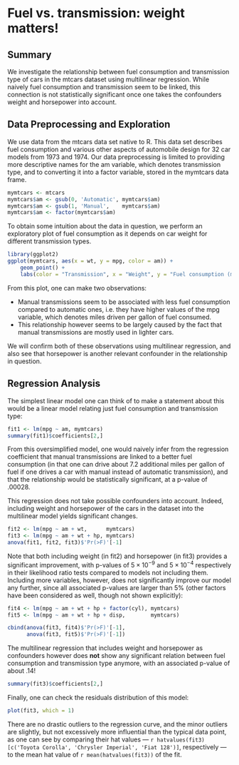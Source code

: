 Fuel vs. transmission: weight matters!
======================================

Summary
-------

We investigate the relationship between fuel consumption and transmission type of cars in the mtcars dataset using multilinear regression. While naively fuel consumption and transmission seem to be linked, this connection is not statistically significant once one takes the confounders weight and horsepower into account.

Data Preprocessing and Exploration
----------------------------------

We use data from the mtcars data set native to R. This data set describes fuel consumption and various other aspects of automobile design for 32 car models from 1973 and 1974. Our data preprocessing is limited to providing more descriptive names for the am variable, which denotes transmission type, and to converting it into a factor variable, stored in the mymtcars data frame.

```r
mymtcars <- mtcars
mymtcars$am <- gsub(0, 'Automatic', mymtcars$am)
mymtcars$am <- gsub(1, 'Manual',    mymtcars$am)
mymtcars$am <- factor(mymtcars$am)
```

To obtain some intuition about the data in question, we perform an exploratory plot of fuel consumption as it depends on car weight for different transmission types.

```r
library(ggplot2)
ggplot(mymtcars, aes(x = wt, y = mpg, color = am)) +
    geom_point() +
    labs(color = "Transmission", x = "Weight", y = "Fuel consumption (mpg)")
```

From this plot, one can make two observations:

* Manual transmissions seem to be associated with less fuel consumption compared to automatic ones, i.e. they have higher values of the mpg variable, which denotes miles driven per gallon of fuel consumed.
* This relationship however seems to be largely caused by the fact that manual transmissions are mostly used in lighter cars.

We will confirm both of these observations using multilinear regression, and also see that horsepower is another relevant confounder in the relationship in question.

Regression Analysis
-------------------

The simplest linear model one can think of to make a statement about this would be a linear model relating just fuel consumption and transmission type:

```r
fit1 <- lm(mpg ~ am, mymtcars)
summary(fit1)$coefficients[2,]
```

From this oversimplified model, one would naively infer from the regression coefficient that manual transmissions are linked to a better fuel consumption (in that one can drive about 7.2 additional miles per gallon of fuel if one drives a car with manual instead of automatic transmission), and that the relationship would be statistically significant, at a p-value of .00028.

This regression does not take possible confounders into account. Indeed, including weight and horsepower of the cars in the dataset into the multilinear model yields significant changes.

```r
fit2 <- lm(mpg ~ am + wt,      mymtcars)
fit3 <- lm(mpg ~ am + wt + hp, mymtcars)
anova(fit1, fit2, fit3)$'Pr(>F)'[-1]
```

Note that both including weight (in fit2) and horsepower (in fit3) provides a significant improvement, with p-values of $5 \times 10^{-9}$ and $5 \times 10^{-4}$ respectively in their likelihood ratio tests compared to models not including them. Including more variables, however, does not significantly improve our model any further, since all associated p-values are larger than 5% (other factors have been considered as well, though not shown explicitly):

```r
fit4 <- lm(mpg ~ am + wt + hp + factor(cyl), mymtcars)
fit5 <- lm(mpg ~ am + wt + hp + disp,        mymtcars)

cbind(anova(fit3, fit4)$'Pr(>F)'[-1],
      anova(fit3, fit5)$'Pr(>F)'[-1])
```

The multilinear regression that includes weight and horsepower as confounders however does __not__ show any significant relation between fuel consumption and transmission type anymore, with an associated p-value of about .14!

```r
summary(fit3)$coefficients[2,]
```

Finally, one can check the residuals distribution of this model:

```r
plot(fit3, which = 1)
```

There are no drastic outliers to the regression curve, and the minor outliers are slightly, but not excessively more influential than the typical data point, as one can see by comparing their hat values --- `r hatvalues(fit3)[c('Toyota Corolla', 'Chrysler Imperial', 'Fiat 128')]`, respectively --- to the mean hat value of `r mean(hatvalues(fit3))` of the fit.